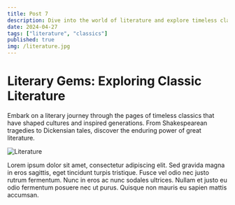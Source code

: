 ```yaml
---
title: Post 7
description: Dive into the world of literature and explore timeless classics.
date: 2024-04-27
tags: ["literature", "classics"]
published: true
img: /literature.jpg
---
```


# Literary Gems: Exploring Classic Literature

Embark on a literary journey through the pages of timeless classics that have shaped cultures and inspired generations. From Shakespearean tragedies to Dickensian tales, discover the enduring power of great literature.

![Literature](/literature.jpg)

Lorem ipsum dolor sit amet, consectetur adipiscing elit. Sed gravida magna in eros sagittis, eget tincidunt turpis tristique. Fusce vel odio nec justo rutrum fermentum. Nunc in eros ac nunc sodales ultrices. Nullam et justo eu odio fermentum posuere nec ut purus. Quisque non mauris eu sapien mattis accumsan.
